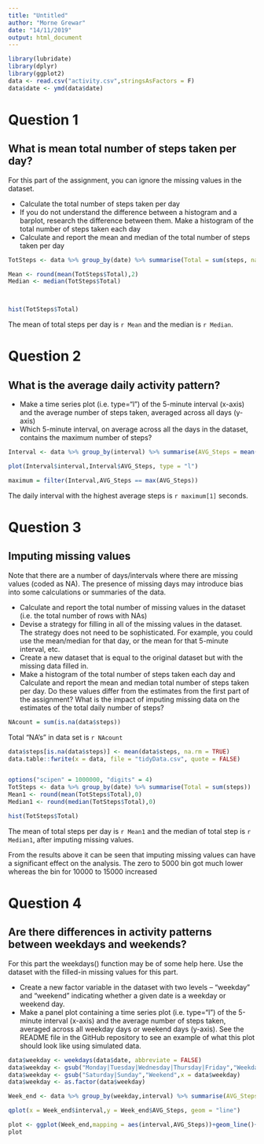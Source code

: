 ---
title: "Untitled"
author: "Morne Grewar"
date: "14/11/2019"
output: html_document
---


```{r data, echo=TRUE}
library(lubridate)
library(dplyr)
library(ggplot2)
data <- read.csv("activity.csv",stringsAsFactors = F)
data$date <- ymd(data$date)
```



# Question 1

## What is mean total number of steps taken per day?

For this part of the assignment, you can ignore the missing values in the dataset.

 - Calculate the total number of steps taken per day
 - If you do not understand the difference between a histogram and a barplot, research the difference between them. Make a  histogram of the total number of steps taken each day
 - Calculate and report the mean and median of the total number of steps taken per day

```{r Total_Steps, echo=TRUE}

TotSteps <- data %>% group_by(date) %>% summarise(Total = sum(steps, na.rm = TRUE))

Mean <- round(mean(TotSteps$Total),2)
Median <- median(TotSteps$Total)



hist(TotSteps$Total)
```

The mean of total steps per day is `r Mean` and the median is `r Median`.

# Question 2

## What is the average daily activity pattern?

 - Make a time series plot (i.e. type="l") of the 5-minute interval (x-axis) and the average number of steps taken, averaged across all days (y-axis)
 - Which 5-minute interval, on average across all the days in the dataset, contains the maximum number of steps?
 
```{r, echo=TRUE}

Interval <- data %>% group_by(interval) %>% summarise(AVG_Steps = mean(steps, na.rm = TRUE))

plot(Interval$interval,Interval$AVG_Steps, type = "l")

maximum = filter(Interval,AVG_Steps == max(AVG_Steps))

```

The daily interval with the highest average steps is `r maximum[1]` seconds.


# Question 3

## Imputing missing values

Note that there are a number of days/intervals where there are missing values (coded as NA). The presence of missing days may introduce bias into some calculations or summaries of the data.

 - Calculate and report the total number of missing values in the dataset (i.e. the total number of rows with NAs)
 - Devise a strategy for filling in all of the missing values in the dataset. The strategy does not need to be sophisticated. For example, you could use the mean/median for that day, or the mean for that 5-minute interval, etc.
 - Create a new dataset that is equal to the original dataset but with the missing data filled in.
 - Make a histogram of the total number of steps taken each day and Calculate and report the mean and median total number of steps taken per day. Do these values differ from the estimates from the first part of the assignment? What is the impact of imputing missing data on the estimates of the total daily number of steps?
 
```{r, echo=TRUE}

NAcount = sum(is.na(data$steps))

```
Total "NA's" in data set is `r NAcount`


```{r, echo=TRUE}
data$steps[is.na(data$steps)] <- mean(data$steps, na.rm = TRUE)
data.table::fwrite(x = data, file = "tidyData.csv", quote = FALSE)


options("scipen" = 1000000, "digits" = 4)
TotSteps <- data %>% group_by(date) %>% summarise(Total = sum(steps))
Mean1 <- round(mean(TotSteps$Total),0)
Median1 <- round(median(TotSteps$Total),0)

hist(TotSteps$Total)

```

The mean of total steps per day is `r Mean1` and the median of total step is `r Median1`, after imputing missing values.

From the results above it can be seen that imputing missing values can have a significant effect on the analysis. The zero to 5000 bin got much lower whereas the bin for 10000 to 15000 increased



# Question 4

## Are there differences in activity patterns between weekdays and weekends?


For this part the weekdays() function may be of some help here. Use the dataset with the filled-in missing values for this part.

 - Create a new factor variable in the dataset with two levels – “weekday” and “weekend” indicating whether a given date is a weekday or weekend day.
 - Make a panel plot containing a time series plot (i.e. type="l") of the 5-minute interval (x-axis) and the average number of steps taken, averaged across all weekday days or weekend days (y-axis). See the README file in the GitHub repository to see an example of what this plot should look like using simulated data.

```{r, echo=TRUE}

data$weekday <- weekdays(data$date, abbreviate = FALSE)
data$weekday <- gsub("Monday|Tuesday|Wednesday|Thursday|Friday","Weekday",x = data$weekday)
data$weekday <- gsub("Saturday|Sunday","Weekend",x = data$weekday)
data$weekday <- as.factor(data$weekday)

Week_end <- data %>% group_by(weekday,interval) %>% summarise(AVG_Steps = mean(steps, na.rm = TRUE))

qplot(x = Week_end$interval,y = Week_end$AVG_Steps, geom = "line")

plot <- ggplot(Week_end,mapping = aes(interval,AVG_Steps))+geom_line()+facet_wrap(weekday ~.,nrow = 2)
plot

```

